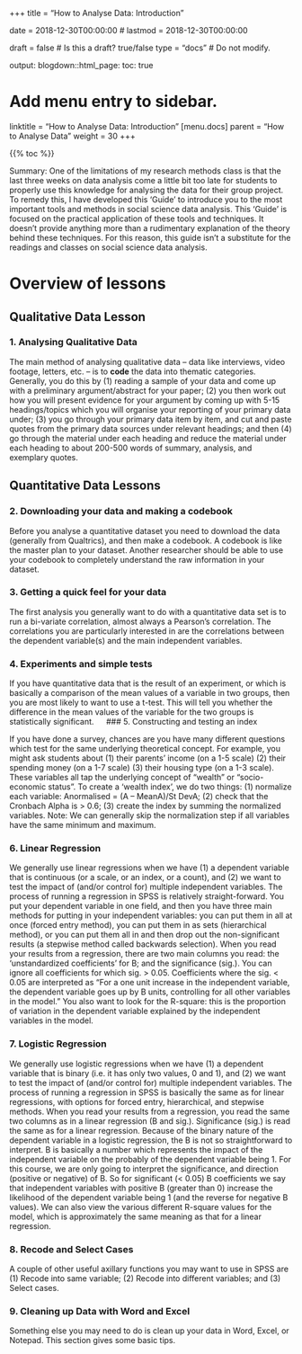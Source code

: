 +++
title = "How to Analyse Data: Introduction"

date = 2018-12-30T00:00:00
# lastmod = 2018-12-30T00:00:00

draft = false  # Is this a draft? true/false
type = "docs"  # Do not modify.

output:
  blogdown::html_page:
    toc: true

# Add menu entry to sidebar.
linktitle = "How to Analyse Data: Introduction"
[menu.docs]
  parent = "How to Analyse Data"
  weight = 30
+++

{{% toc %}}

Summary: One of the limitations of my research methods class is that the last three weeks on data analysis come a little bit too late for students to properly use this knowledge for analysing the data for their group project. To remedy this, I have developed this ‘Guide’ to introduce you to the most important tools and methods in social science data analysis. This ‘Guide’ is focused on the practical application of these tools and techniques. It doesn’t provide anything more than a rudimentary explanation of the theory behind these techniques. For this reason, this guide isn’t a substitute for the readings and classes on social science data analysis.


# Overview of lessons

## Qualitative Data Lesson

### 1. Analysing Qualitative Data

The main method of analysing qualitative data – data like interviews, video footage, letters, etc. – is to **code** the data into thematic categories. Generally, you do this by (1) reading a sample of your data and come up with a preliminary argument/abstract for your paper; (2) you then work out how you will present evidence for your argument by coming up with 5-15 headings/topics which you will organise your reporting of your primary data under; (3) you go through your primary data item by item, and cut and paste quotes from the primary data sources under relevant headings; and then (4) go through the material under each heading and reduce the material under each heading to about 200-500 words of summary, analysis, and exemplary quotes.

## Quantitative Data Lessons

### 2. Downloading your data and making a codebook

Before you analyse a quantitative dataset you need to download the data (generally from Qualtrics), and then make a codebook. A codebook is like the master plan to your dataset. Another researcher should be able to use your codebook to completely understand the raw information in your dataset.

### 3. Getting a quick feel for your data

The first analysis you generally want to do with a quantitative data set is to run a bi-variate correlation, almost always a Pearson’s correlation. The correlations you are particularly interested in are the correlations between the dependent variable(s) and the main independent variables. 

### 4. Experiments and simple tests

If you have quantitative data that is the result of an experiment, or which is basically a comparison of the mean values of a variable in two groups, then you are most likely to want to use a t-test. This will tell you whether the difference in the mean values of the variable for the two groups is statistically significant. 
 
###  5. Constructing and testing an index

If you have done a survey, chances are you have many different questions which test for the same underlying theoretical concept. For example, you might ask students about (1) their parents’ income (on a 1-5 scale) (2) their spending money (on a 1-7 scale) (3) their housing type (on a 1-3 scale). These variables all tap the underlying concept of “wealth” or “socio-economic status”. To create a ‘wealth index’, we do two things: (1) normalize each variable: Anormalised = (A – MeanA)/St DevA; (2) check that the Cronbach Alpha is > 0.6; (3) create the index by summing the normalized variables. Note: We can generally skip the normalization step if all variables have the same minimum and maximum.

###  6. Linear Regression

We generally use linear regressions when we have (1) a dependent variable that is continuous (or a scale, or an index, or a count), and (2) we want to test the impact of (and/or control for) multiple independent variables. The process of running a regression in SPSS is relatively straight-forward. You put your dependent variable in one field, and then you have three main methods for putting in your independent variables: you can put them in all at once (forced entry method), you can put them in as sets (hierarchical method), or you can put them all in and then drop out the non-significant results (a stepwise method called backwards selection). When you read your results from a regression, there are two main columns you read: the ‘unstandardized coefficients’ for B; and the significance (sig.). You can ignore all coefficients for which sig. > 0.05. Coefficients where the sig. < 0.05 are interpreted as “For a one unit increase in the independent variable, the dependent variable goes up by B units, controlling for all other variables in the model.” You also want to look for the R-square: this is the proportion of variation in the dependent variable explained by the independent variables in the model.

###  7. Logistic Regression

We generally use logistic regressions when we have (1) a dependent variable that is binary (i.e. it has only two values, 0 and 1), and (2) we want to test the impact of (and/or control for) multiple independent variables. The process of running a regression in SPSS is basically the same as for linear regressions, with options for forced entry, hierarchical, and stepwise methods. When you read your results from a regression, you read the same two columns as in a linear regression (B and sig.). Significance (sig.) is read the same as for a linear regression. Because of the binary nature of the dependent variable in a logistic regression, the B is not so straightforward to interpret. B is basically a number which represents the impact of the independent variable on the probably of the dependent variable being 1. For this course, we are only going to interpret the significance, and direction (positive or negative) of B. So for significant (< 0.05) B coefficients we say that independent variables with positive B (greater than 0) increase the likelihood of the dependent variable being 1 (and the reverse for negative B values). We can also view the various different R-square values for the model, which is approximately the same meaning as that for a linear regression.

### 8. Recode and Select Cases

A couple of other useful axillary functions you may want to use in SPSS are (1) Recode into same variable; (2) Recode into different variables; and (3) Select cases.

### 9. Cleaning up Data with Word and Excel

Something else you may need to do is clean up your data in Word, Excel, or Notepad. This section gives some basic tips.
